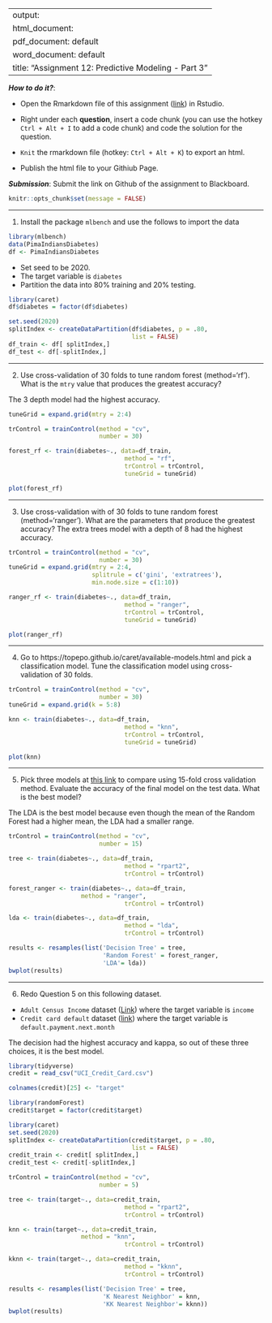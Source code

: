 
---
output: 
  html_document:
  pdf_document: default
  word_document: default
title: "Assignment 12: Predictive Modeling - Part 3"
---

***How to do it?***: 

- Open the Rmarkdown file of this assignment ([link](fa2021_assignment12.Rmd)) in Rstudio. 

- Right under each **question**, insert  a code chunk (you can use the hotkey `Ctrl + Alt + I` to add a code chunk) and code the solution for the question. 

- `Knit` the rmarkdown file (hotkey: `Ctrl + Alt + K`) to export an html.  

-  Publish the html file to your Githiub Page. 

***Submission***: Submit the link on Github of the assignment to Blackboard.

```r
knitr::opts_chunk$set(message = FALSE)
```


-------

1. Install the package `mlbench` and use the follows to import the data

```r
library(mlbench)
data(PimaIndiansDiabetes)
df <- PimaIndiansDiabetes
```

- Set seed to be 2020. 
- The target variable is `diabetes`
- Partition the data into 80% training and 20% testing.  

```r
library(caret)
df$diabetes = factor(df$diabetes)

set.seed(2020)
splitIndex <- createDataPartition(df$diabetes, p = .80, 
                                  list = FALSE)
df_train <- df[ splitIndex,]
df_test <- df[-splitIndex,]
```

-------

2. Use cross-validation of 30 folds to tune random forest (method='rf').  What is the `mtry` value that produces the greatest accuracy?

The 3 depth model had the highest accuracy.

```r
tuneGrid = expand.grid(mtry = 2:4)

trControl = trainControl(method = "cv",
                         number = 30)

forest_rf <- train(diabetes~., data=df_train, 
                                method = "rf", 
                                trControl = trControl,
                                tuneGrid = tuneGrid)

plot(forest_rf)
```
 
-------

3. Use cross-validation with of 30 folds to tune random forest (method='ranger').  What are the parameters that produce the greatest accuracy?
The extra trees model with a depth of 8 had the highest accuracy.

```r
trControl = trainControl(method = "cv",
                         number = 30)
tuneGrid = expand.grid(mtry = 2:4,
                       splitrule = c('gini', 'extratrees'),
                       min.node.size = c(1:10))

ranger_rf <- train(diabetes~., data=df_train, 
                                method = "ranger", 
                                trControl = trControl,
                                tuneGrid = tuneGrid)

plot(ranger_rf)
```

-------

4. Go to https://topepo.github.io/caret/available-models.html and pick a classification model.  Tune the classification model using cross-validation of 30 folds. 

```r
trControl = trainControl(method = "cv",
                         number = 30)
tuneGrid = expand.grid(k = 5:8)

knn <- train(diabetes~., data=df_train, 
                                method = "knn", 
                                trControl = trControl,
                                tuneGrid = tuneGrid)

plot(knn)
```

-------

5. Pick three models at [this link](https://topepo.github.io/caret/available-models.html) to compare using 15-fold cross validation method. Evaluate the accuracy of the final model on the test data. What is the best model?

The LDA is the best model because even though the mean of the Random Forest had a higher mean, the LDA had a smaller range.

``` r
trControl = trainControl(method = "cv",
                         number = 15)

tree <- train(diabetes~., data=df_train, 
                                method = "rpart2", 
                                trControl = trControl)

forest_ranger <- train(diabetes~., data=df_train, 
                    method = "ranger", 
                                trControl = trControl)

lda <- train(diabetes~., data=df_train, 
                                method = "lda", 
                                trControl = trControl)

results <- resamples(list('Decision Tree' = tree,
                          'Random Forest' = forest_ranger,
                          'LDA'= lda))
bwplot(results)

```

-------

6. Redo Question 5 on this following dataset. 

 - `Adult Census Income` dataset ([Link](https://www.kaggle.com/uciml/adult-census-income)) where the target variable is `income`
 -  `Credit card default` dataset ([link](https://www.kaggle.com/uciml/default-of-credit-card-clients-dataset)) where the target variable is `default.payment.next.month`
 
The decision had the highest accuracy and kappa, so out of these three choices, it is the best model.
 
``` r
library(tidyverse)
credit = read_csv("UCI_Credit_Card.csv")

colnames(credit)[25] <- "target"

library(randomForest)
credit$target = factor(credit$target)

library(caret)
set.seed(2020)
splitIndex <- createDataPartition(credit$target, p = .80, 
                                  list = FALSE)
credit_train <- credit[ splitIndex,]
credit_test <- credit[-splitIndex,]

trControl = trainControl(method = "cv",
                         number = 5)

tree <- train(target~., data=credit_train, 
                                method = "rpart2", 
                                trControl = trControl)

knn <- train(target~., data=credit_train, 
                    method = "knn", 
                                trControl = trControl)

kknn <- train(target~., data=credit_train, 
                                method = "kknn", 
                                trControl = trControl)

results <- resamples(list('Decision Tree' = tree,
                          'K Nearest Neighbor' = knn,
                          'KK Nearest Neighbor'= kknn))
bwplot(results) 
```